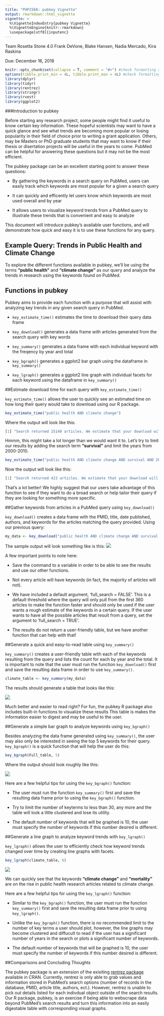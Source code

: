 ```yaml
---
title: "PHP2560: pubkey Vignette"
output: rmarkdown::html_vignette
vignette: >
  %\VignetteIndexEntry{pubkey Vignette}
  %\VignetteEngine{knitr::rmarkdown}
  \usepackage[utf8]{inputenc}
---
```

Team Rosetta Stone 4.0 
Frank DeVone, Blake Hansen, Nadia Mercado, Kira Raskina 

Due: December 16, 2018 

```r
knitr::opts_chunk$set(collapse = T, comment = "#>") #check formatting and delete if needed
options(tibble.print_min = 4L, tibble.print_max = 4L) #check formatting and delete if needed
library(dplyr)
library(tidyr)
library(rentrez)
library(stringr) 
library(rvest)
library(ggplot2)
```

###Introduction to pubkey 

Before starting any research project, some people might find it useful to know certain key information. These hopeful scientists may want to have a quick glance and see what trends are becoming more popular or losing popularity in their field of choice prior to writing a grant application. Others, may be Masters or PhD graduate students that may want to know if their thesis or disertation projects will be useful in the years to come. PubMed can be helpful for answering these questions but it may not be the most efficient. 

The pubkey package can be an excellent starting point to answer these questions: 

* By gathering the keywords in a search query on PubMed, users can easily track which keywords are most popular for a given a search query

* It can quickly and efficently let users know which keywords are most used overall and by year

* It allows users to visualize keyword trends from a PubMed query to illustrate these trends that is convenient and easy to analyze

This document will introduce pubkey's available user functions, and will demonstrate how quick and easy it is to use these functions for any query. 

## Example Query: Trends in Public Health and Climate Change

To explore the different functions available in pubkey, we'll be using the terms **"public health"** and **"climate change"** as our query and analyze the trends in research using the keywords found on PubMed.

## Functions in pubkey

Pubkey aims to provide each function with a purpose that will assist with analyzing key trends in any given search query in PubMed. 

* `key_estimate_time()` estimates the time to download their query data frame 

* `key_download()` generates a data frame with articles generated from the search query with key words

* `key_summary()` generates a data frame with each individual keyword with the freqency by year and total

* `key_bgraph()` generates a ggplot2 bar graph using the dataframe in `key_summary()` 

* `key_lgraph()` generates a ggplot2 line graph with individual facets for each keyword using the dataframe in `key_summary()`


##Estimate download time for each query with `key_estimate_time()` 

`key_estimate_time()` allows the user to quickly see an estimated time on how long their query would take to download using our R package.

```r
key_estimate_time("public health AND climate change")
```

Where the output will look like this: 
```r
[1] "Search returned 15140 articles. We estimate that your download will take approximatley 188 minutes to complete. Please consider using the advanced search option at https://www.ncbi.nlm.nih.gov/pubmed/advanced to create a more concise search."
```

Hmmm, this might take a lot longer than we would want it to. Let's try to limit our results by adding the search term **"survival"** and limit the years from 2000-2010. 

```r
key_estimate_time("public health AND climate change AND survival AND 2000:2010[PDAT]")
```

Now the output will look like this: 
```r
[1] "Search returned 423 articles. We estimate that your download will take approximatley 5 minutes to complete."
```

That's a lot better! We highly suggest that our users take advantage of this function to see if they want to do a broad search or help tailor their query if they are looking for something more specific.  

##Gather keywords from articles in a PubMed query using `key_download()`

`key_download()` creates a data frame with the PMID, title, date published, authors, and keywords for the articles matching the query provided. Using our previous query: 

```r
my_data <- key_download("public health AND climate change AND survival AND 2000:2010[PDAT]", full_search = T)
```

The sample output will look something like is this: 
![](../example_data/sample_mydata_r.png)

A few important points to note here: 

* Save the command to a variable in order to be able to see the results and use our other functions.

* Not every article will have keywords (in fact, the majority of articles will not).

* We have included a default argument, 'full_search = FALSE'. This is a default threshold where the query will only pull from the first 360 articles to make the function faster and should only be used if the user wants a rough estimate of the keywords in a certain query. If the user wants to have all the possible articles that result from a query, set the argument to 'full_search = TRUE'. 

* The results do not return a user-friendly table, but we have another function that can help with that!

##Generate a quick and easy-to-read table using `key_summary()`

`key_summary()` creates a user-friendly table with each of the keywords resulting from the query and lists the count for each by year and the total. It is important to note that the user must run the function `key_download()` first and save the resulting data frame in order to use `key_summary()`.

```r
climate_table <- key_summary(my_data)
```

The results should generate a table that looks like this: 

![](../example_data/sample_final\ table_r.png)

Much better and easier to read right? For fun, the pubkey R package also includes built-in functions to visualize these results This table is makes the information easier to digest and may be useful to the user. 

##Generate a simple bar graph to analyze keywords using `key_bgraph()`

Besides analyzing the data frame generated using `key_summary()`, the user may also only be interested in seeing the top 5 keywords for their query. `key_bgraph()` is a quick function that will help the user do this: 

```r
key_bgraph(Full_table, 5)
```

Where the output should look roughly like this:

![](../example_data/sample_bar graph_r.png)


Here are a few helpful tips for using the `key_bgraph()` function: 

* The user must run the function `key_summary()` first and save the resulting data frame prior to using the `key_bgraph()` function.

* Try to limit the number of keyterms to less than 30, any more and the table will look a little clustered and lose its utility.

* The default number of keywords that will be graphed is 10, the user must specify the number of keywords if this number desired is different.

##Generate a line graph to analyze keyword trends with `key_lgraph()`

`key_lgraph()` allows the user to efficiently check how keyword trends changed over time by creating line graphs with facets.

```r
key_lgraph(climate_table, 6)
```

![](../example_data/sample_line graph_r.png)

We can quickly see that the keywords **"climate change"** and **"mortality"** are on the rise in public health research articles related to climate change. 

Here are a few helpful tips for using the `key_lgraph()` function: 

* Similar to the `key_bgraph()` function, the user must run the function `key_summary()` first and save the resulting data frame prior to using `key_lgraph()`. 

* Unlike the `key_bgraph()` function, there is no recommended limit to the number of key terms a user should plot, however, the line graphs may become clustered and diffucult to read if the user has a significant number of years in the search or plots a significant number of keywords.

* The default number of keywords that will be graphed is 10, the user must specify the number of keywords if this number desired is different.

##Comparisons and Concluding Thoughts

The pubkey package is an extension of the exisiting [rentrez package](https://cran.r-project.org/web/packages/rentrez/index.html) available in CRAN. Currently, rentrez is only able to grab values and information stored in PubMed's search options (number of records in the database, PMID, article title, authors, ect.). However, rentrez is unable to pick out details listed for each indivdual object outside of the search results. Our R package, pubkey, is an exercise if being able to webscrape data beyond PubMed's search results and turn this information into an easily digestable table with corresponding visual graphs.    